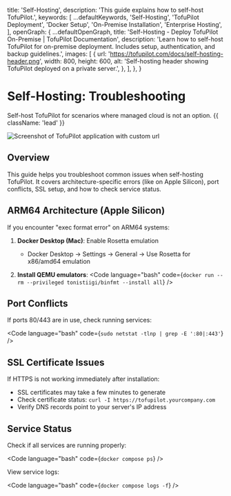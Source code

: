 
  title: 'Self-Hosting',
  description: 'This guide explains how to self-host TofuPilot.',
  keywords: [
    ...defaultKeywords,
    'Self-Hosting',
    'TofuPilot Deployment',
    'Docker Setup',
    'On-Premise Installation',
    'Enterprise Hosting',
  ],
  openGraph: {
    ...defaultOpenGraph,
    title:
      'Self-Hosting - Deploy TofuPilot On-Premise | TofuPilot Documentation',
    description:
      'Learn how to self-host TofuPilot for on-premise deployment. Includes setup, authentication, and backup guidelines.',
    images: [
      {
        url: 'https://tofupilot.com/docs/self-hosting-header.png',
        width: 800,
        height: 600,
        alt: 'Self-hosting header showing TofuPilot deployed on a private server.',
      },
    ],
  },
}

# Self-Hosting: Troubleshooting

Self-host TofuPilot for scenarios where managed cloud is not an option. {{ className: 'lead' }}

<Image
  src="/self-hosting-header.png"
  alt="Screenshot of TofuPilot application with custom url"
/>

## Overview

This guide helps you troubleshoot common issues when self-hosting TofuPilot. It covers architecture-specific errors (like on Apple Silicon), port conflicts, SSL setup, and how to check service status.


## ARM64 Architecture (Apple Silicon)

If you encounter "exec format error" on ARM64 systems:

1. **Docker Desktop (Mac)**: Enable Rosetta emulation
   - Docker Desktop → Settings → General → Use Rosetta for x86/amd64 emulation

2. **Install QEMU emulators**:
   <Code
     language="bash"
     code={`docker run --rm --privileged tonistiigi/binfmt --install all`}
   />

## Port Conflicts

If ports 80/443 are in use, check running services:

<Code
  language="bash"
  code={`sudo netstat -tlnp | grep -E ':80|:443'`}
/>

## SSL Certificate Issues

If HTTPS is not working immediately after installation:

- SSL certificates may take a few minutes to generate
- Check certificate status: `curl -I https://tofupilot.yourcompany.com`
- Verify DNS records point to your server's IP address

## Service Status

Check if all services are running properly:

<Code
  language="bash"
  code={`docker compose ps`}
/>

View service logs:

<Code
  language="bash"
  code={`docker compose logs -f`}
/>
